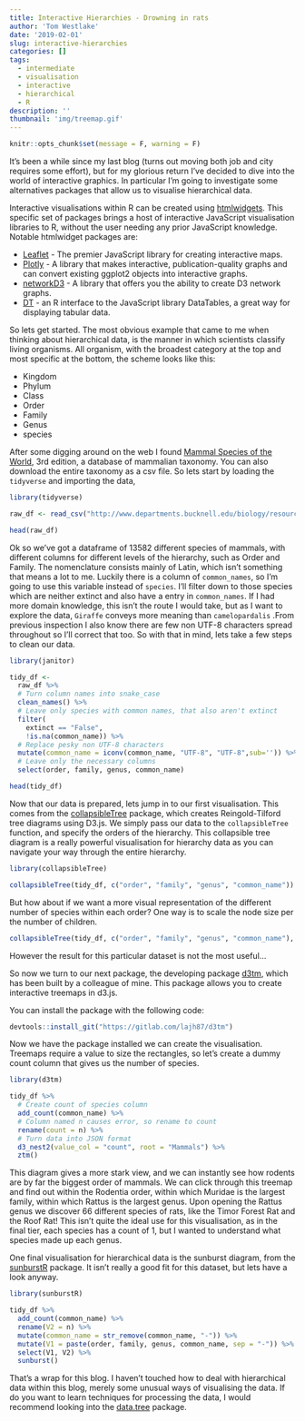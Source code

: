 ```yaml
---
title: Interactive Hierarchies - Drowning in rats
author: 'Tom Westlake'
date: '2019-02-01'
slug: interactive-hierarchies
categories: []
tags:
  - intermediate
  - visualisation
  - interactive
  - hierarchical
  - R
description: ''
thumbnail: 'img/treemap.gif'
---
```


```r
knitr::opts_chunk$set(message = F, warning = F)
```

It's been a while since my last blog (turns out moving both job and city requires some effort), but for my glorious return I've decided to dive into the world of interactive graphics. In particular I'm going to investigate some alternatives packages that allow us to visualise hierarchical data.

Interactive visualisations within R can be created using [htmlwidgets](https://www.htmlwidgets.org/). This specific set of packages brings a host of interactive JavaScript visualisation libraries to R, without the user needing any prior JavaScript knowledge. Notable htmlwidget packages are:

* [Leaflet](http://rstudio.github.io/leaflet/) - The premier JavaScript library for creating interactive maps.
* [Plotly](https://plot.ly/r/)  - A library that makes interactive, publication-quality graphs and can convert existing ggplot2 objects into interactive graphs.
* [networkD3](http://christophergandrud.github.io/networkD3/) - A library that offers you the ability to create D3 network graphs.
* [DT](http://rstudio.github.io/DT/) - an R interface to the JavaScript library DataTables, a great way for displaying tabular data.


So lets get started. The most obvious example that came to me when thinking about hierarchical data, is the manner in which scientists classify living organisms. All organism, with the broadest category at the top and most specific at the bottom, the scheme looks like this:

- Kingdom
- Phylum
- Class
- Order
- Family
- Genus
- species

After some digging around on the web I found [Mammal Species of the World](http://www.departments.bucknell.edu/biology/resources/msw3/), 3rd edition, a database of mammalian taxonomy. You can also download the entire taxonomy as a csv file. So lets start by loading the `tidyverse` and importing the data,


```r
library(tidyverse)

raw_df <- read_csv("http://www.departments.bucknell.edu/biology/resources/msw3/export.asp")

head(raw_df)

```

Ok so we've got a dataframe of 13582 different species of mammals, with different columns for different levels of the hierarchy, such as Order and Family. The nomenclature consists mainly of Latin, which isn't something that means a lot to me. Luckily there is a column of `common_names`, so I'm going to use this variable instead of `species`. I'll filter down to those species which are neither extinct and also have a entry in `common_names`. If I had more domain knowledge, this isn't the route I would take, but as I want to explore the data, `Giraffe` conveys more meaning than `camelopardalis` .From previous inspection I also know there are few non UTF-8 characters spread throughout so I'll correct that too. So with that in mind, lets take a few steps to clean our data.

```r
library(janitor)

tidy_df <-
  raw_df %>%
  # Turn column names into snake_case
  clean_names() %>% 
  # Leave only species with common names, that also aren't extinct
  filter(
    extinct == "False", 
    !is.na(common_name)) %>%
  # Replace pesky non UTF-8 characters
  mutate(common_name = iconv(common_name, "UTF-8", "UTF-8",sub='')) %>% 
  # Leave only the necessary columns
  select(order, family, genus, common_name)

head(tidy_df)
```

Now that our data is prepared, lets jump in to our first visualisation. This comes from the [collapsibleTree](https://github.com/AdeelK93/collapsibleTree) package, which creates Reingold-Tilford tree diagrams using D3.js. We simply pass our data to the `collapsibleTree` function, and specify the orders of the hierarchy. This collapsible tree diagram is a really powerful visualisation for hierarchy data as you can navigate your way through the entire hierarchy. 

```r
library(collapsibleTree)

collapsibleTree(tidy_df, c("order", "family", "genus", "common_name"))

```

But how about if we want a more visual representation of the different number of species within each order? One way is to scale the node size per the number of children.

```r
collapsibleTree(tidy_df, c("order", "family", "genus", "common_name"), nodeSize = "leafCount")
```

However the result for this particular dataset is not the most useful...

So now we turn to our next package, the developing package [d3tm](https://gitlab.com/lajh87/d3tm), which has been built by a colleague of mine. This package allows you to create interactive treemaps in d3.js.

You can install the package with the following code:

```r
devtools::install_git("https://gitlab.com/lajh87/d3tm")
```

Now we have the package installed we can create the visualisation. Treemaps require a value to size the rectangles, so let's create a dummy count column that gives us the number of species.

```r
library(d3tm)

tidy_df %>% 
  # Create count of species column
  add_count(common_name) %>% 
  # Column named n causes error, so rename to count
  rename(count = n) %>%
  # Turn data into JSON format
  d3_nest2(value_col = "count", root = "Mammals") %>% 
  ztm()
```

This diagram gives a more stark view, and we can instantly see how rodents are by far the biggest order of mammals. We can click through this treemap and find out within the Rodentia order, within which Muridae is the largest family, within which Rattus is the largest genus. Upon opening the Rattus genus we discover 66 different species of rats, like the Timor Forest Rat and the Roof Rat! This isn't quite the ideal use for this visualisation, as in the final tier, each species has a count of 1, but I wanted to understand what species made up each genus.


One final visualisation for hierarchical data is the sunburst diagram, from the [sunburstR](https://github.com/timelyportfolio/sunburstR) package. It isn't really a good fit for this dataset, but lets have a look anyway.

```r
library(sunburstR)

tidy_df %>% 
  add_count(common_name) %>% 
  rename(V2 = n) %>% 
  mutate(common_name = str_remove(common_name, "-")) %>% 
  mutate(V1 = paste(order, family, genus, common_name, sep = "-")) %>% 
  select(V1, V2) %>% 
  sunburst()
```

That's a wrap for this blog. I haven't touched how to deal with hierarchical data within this blog, merely some unusual ways of visualising the data. If do you want to learn techniques for processing the data, I would recommend looking into the [data.tree](https://github.com/gluc/data.tree) package.
